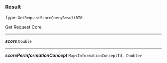 


### Result

Type: `GetRequestScoreQueryResultDTO`

Get Request Core



---

***score*** `Double`

---

***scorePerInformationConcept*** `Map<InformationConceptId, Double>`

